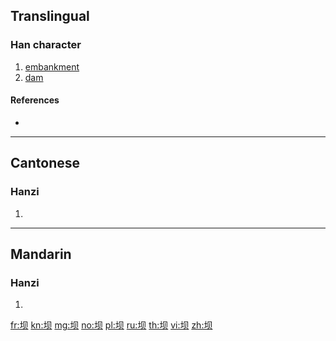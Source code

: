 {{also|壩}}
==Translingual==

===Han character===
{{Han char|rn=32|rad=土|as=04|sn=7|four=|canj=GBO|ids=⿰土贝}}

# [[embankment]]
# [[dam]]

====References====
* {{Han ref|kx=0226.101|hdz=10422.170|uh=575D|ud=22365}}

----

==Cantonese==

===Hanzi===
{{yue-hanzi|jyut=[[ba3]]|y=ba3|tra=壩}}

# {{defn|lang=yue|sort=土04}}

----

==Mandarin==

===Hanzi===
{{cmn-hanzi|tra=壩|pin=[[bà]] ([[ba4]])|wg=pa<sup>4</sup>}}

# {{defn|lang=cmn|sort=土04}}

[[fr:坝]]
[[kn:坝]]
[[mg:坝]]
[[no:坝]]
[[pl:坝]]
[[ru:坝]]
[[th:坝]]
[[vi:坝]]
[[zh:坝]]